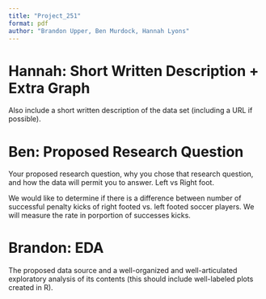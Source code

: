 ```yaml
---
title: "Project_251"
format: pdf
author: "Brandon Upper, Ben Murdock, Hannah Lyons"
---
```


# Hannah: Short Written Description + Extra Graph
Also include a short written description of the data set
(including a URL if possible).  



# Ben: Proposed Research Question

Your proposed research question, why you chose that research question, 
and how the data will permit you to answer. Left vs Right foot.

We would like to determine if there is a difference between number of 
successful penalty kicks of right footed vs. left footed soccer players. We will
measure the rate in porportion of successes kicks.


# Brandon: EDA

The proposed data source and a well-organized and well-articulated exploratory 
analysis of its contents (this should include well-labeled plots created in R).  





